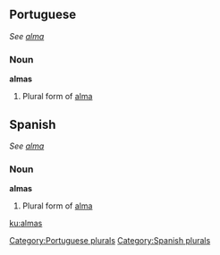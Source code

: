 ==Portuguese==
''See [[alma#Portuguese|alma]]''

===Noun===
'''almas''' {{f.pl.}}

# Plural form of [[alma#Portuguese|alma]]

[[Category:Portuguese plurals]]
==Spanish==
''See [[alma#Spanish|alma]]''

===Noun===
'''almas''' {{f.pl.}}

# Plural form of [[alma#Spanish|alma]]

[[Category:Spanish plurals]]

[[ku:almas]]